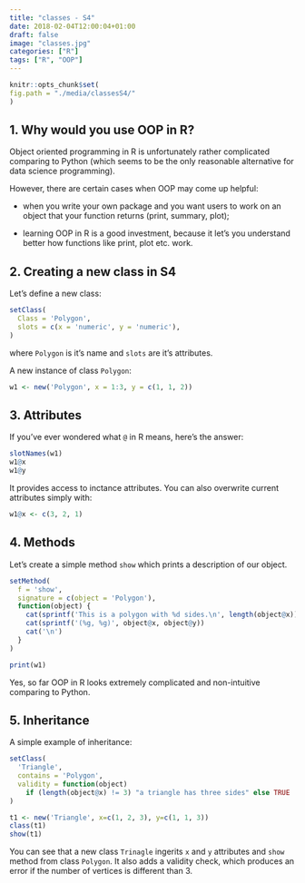 ```yaml
---
title: "classes - S4"
date: 2018-02-04T12:00:04+01:00
draft: false
image: "classes.jpg"
categories: ["R"]
tags: ["R", "OOP"]
---
```



```r
knitr::opts_chunk$set(
fig.path = "./media/classesS4/"
)
```



## 1. Why would you use OOP in R? 

Object oriented programming in R is unfortunately rather complicated comparing to Python (which seems to be the only reasonable alternative for data science programming). 

However, there are certain cases when OOP may come up helpful:

* when you write your own package and you want users to work on an object that your function returns (print, summary, plot);

* learning OOP in R is a good investment, because it let's you understand better how functions like print, plot etc. work.

## 2. Creating a new class in S4 

Let's define a new class:
```r
setClass(
  Class = 'Polygon', 
  slots = c(x = 'numeric', y = 'numeric'),
)
```
where `Polygon` is it's name and `slots` are it's attributes.

A new instance of class `Polygon`:

```r
w1 <- new('Polygon', x = 1:3, y = c(1, 1, 2))
```

## 3. Attributes 

If you've ever wondered what `@` in R means, here's the answer:

```r
slotNames(w1)
w1@x  
w1@y
```

It provides access to inctance attributes. You can also overwrite current attributes simply with:

```r
w1@x <- c(3, 2, 1)
```

## 4. Methods 

Let's create a simple method `show` which prints a description of our object.

```r
setMethod(
  f = 'show',
  signature = c(object = 'Polygon'),
  function(object) {
    cat(sprintf('This is a polygon with %d sides.\n', length(object@x)))
    cat(sprintf('(%g, %g)', object@x, object@y))
    cat('\n')
  }
)

print(w1)
```

Yes, so far OOP in R looks extremely complicated and non-intuitive comparing to Python.

## 5. Inheritance 

A simple example of inheritance:
```r
setClass(
  'Triangle',
  contains = 'Polygon',
  validity = function(object)
    if (length(object@x) != 3) "a triangle has three sides" else TRUE
)

t1 <- new('Triangle', x=c(1, 2, 3), y=c(1, 1, 3))
class(t1)
show(t1)
```

You can see that a new class `Trinagle` ingerits `x` and `y` attributes and `show` method from class `Polygon`. It also adds a validity check, which produces an error if the number of vertices is different than 3.
